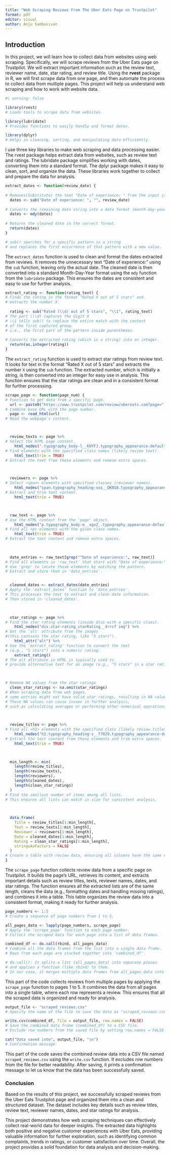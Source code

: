 ```yaml
---
title: "Web Scraping Reviews From The Uber Eats Page on Trustpilot"
format: pdf
editor: visual
author: Anju Sambasivan
---
```


## Introduction

In this project, we will learn how to collect data from websites using web scraping. Specifically, we will scrape reviews from the Uber Eats page on Trustpilot. We will extract important information such as the review text, reviewer name, date, star rating, and review title. Using the **rvest** package in R, we will first scrape data from one page, and then automate the process to collect data from multiple pages. This project will help us understand web scraping and how to work with website data.

```r
#| warning: false

library(rvest)  
# Loads tools to scrape data from websites.

library(lubridate)  
# Provides functions to easily handle and format dates.

library(dplyr)  
# Helps in cleaning, sorting, and manipulating data efficiently.

```

I use three key libraries to make web scraping and data processing easier. The rvest package helps extract data from websites, such as review text and ratings. The lubridate package simplifies working with dates, converting them into a standard format. The dplyr package makes it easy to clean, sort, and organize the data. These libraries work together to collect and prepare the data for analysis.

```r
extract_dates <- function(review_date) {
  
# Removes(Substitute) the text "Date of experience: " from the input string.
  dates <- sub("Date of experience: ", "", review_date)
  
# Converts the remaining date string into a date format (month-day-year).
  dates <- mdy(dates)
  
# Returns the cleaned date in the correct format.
  return(dates)
}

# sub() searches for a specific pattern in a string
# and replaces the first occurrence of that pattern with a new value.
```

The `extract_dates` function is used to clean and format the dates extracted from reviews. It removes the unnecessary text "Date of experience: " using the `sub` function, leaving only the actual date. The cleaned date is then converted into a standard Month-Day-Year format using the `mdy` function from the `lubridate` package. This ensures the dates are consistent and easy to use for further analysis.

```r
extract_rating <- function(rating_text) {
# Finds the rating in the format "Rated X out of 5 stars" and 
# extracts the number X.
  
  rating <- sub("Rated (\\d) out of 5 stars", "\\1", rating_text)
# The part (\\d) captures the digit X
# \\1 tells sub() to replace the entire match with the content
# of the first captured group.
# i.e., the first part of the pattern inside parentheses.
  
# Converts the extracted rating (which is a string) into an integer.
  return(as.integer(rating))
}

```

The `extract_rating` function is used to extract star ratings from review text. It looks for text in the format "Rated X out of 5 stars" and extracts the number `X` using the `sub` function. The extracted number, which is initially a string, is then converted into an integer for easy use in analysis. This function ensures that the star ratings are clean and in a consistent format for further processing.

```r
scrape_page <- function(page_num) {
# Function to get data from a specific page.
  url <- paste0("https://www.trustpilot.com/review/ubereats.com?page=", page_num)
# Combine base URL with the page number.
  page <- read_html(url)
# Read the webpage's content.



  review_texts <- page %>% 
# Select the HTML page content.
    html_nodes(".typography_body-l__KUYFJ.typography_appearance-default__AAY17.typography_color-black__5LYEn") %>% 
# Find elements with the specified class names (likely review text).
    html_text(trim = TRUE)
# Extract the text from those elements and remove extra spaces.



  reviewers <- page %>%
# Select <span> elements with specified classes (reviewer names).
    html_nodes("span.typography_heading-xxs__QKBS8.typography_appearance-default__AAY17") %>%
# Extract and trim text content.
    html_text(trim = TRUE)



  raw_text <- page %>%
# Use the HTML content from the 'page' object.
    html_nodes("p.typography_body-m__xgxZ_.typography_appearance-default__AAY17") %>%
# Find all <p> elements with the given class names.
    html_text(trim = TRUE)
# Extract the text content and remove extra spaces.

  
  
  date_entries <- raw_text[grep("^Date of experience:", raw_text)]
# Find all elements in 'raw_text' that start with "Date of experience:".
# Use 'grep' to locate these elements by matching the pattern.
# Extract and store them in 'date_entries'.


  cleaned_dates <- extract_dates(date_entries)
# Apply the 'extract_dates' function to 'date_entries'.
# This processes the text to extract and clean date information.
# Then stored in 'cleaned_dates'.


  
  star_ratings <- page %>%
# Find the star rating elements (inside divs with a specific class).
    html_nodes("div.star-rating_starRating__4rrcf img") %>%
# Get the 'alt' attribute from the images
#(this contains the star rating, like "5 stars").
    html_attr("alt") %>%
# Use the 'extract_rating' function to convert the text 
# (e.g., "5 stars") into a numeric rating.
    extract_rating()
# The alt attribute in HTML is typically used to 
# provide alternative text for an image (e.g., "5 stars" in a star rating image).


  
# Remove NA values from the star ratings
  clean_star_ratings <- na.omit(star_ratings)
# When scraping data from web pages, 
# some entries might not have valid star ratings, resulting in NA values.
# These NA values can cause issues in further analysis,
# such as calculating averages or performing other numerical operations.


  
  review_titles <- page %>%
# Find all <h2> elements with the specified class (likely review titles).
    html_nodes("h2.typography_heading-s__f7029.typography_appearance-default__AAY17") %>%
# Extract the text content from those elements and trim extra spaces.
    html_text(trim = TRUE)

  

  min_length <- min(
    length(review_titles), 
    length(review_texts), 
    length(reviewers), 
    length(cleaned_dates), 
    length(clean_star_ratings)
  )
# Find the smallest number of items among all lists.
# This ensures all lists can match in size for consistent analysis.


  
  data.frame(
    Title = review_titles[1:min_length],
    Text = review_texts[1:min_length],
    Reviewer = reviewers[1:min_length],
    Date = cleaned_dates[1:min_length],
    Rating = clean_star_ratings[1:min_length],
    stringsAsFactors = FALSE
  )
# Create a table with review data, ensuring all columns have the same number of rows.
}
```

The `scrape_page` function collects review data from a specific page on Trustpilot. It builds the page's URL, retrieves its content, and extracts important details such as review titles, texts, reviewer names, dates, and star ratings. The function ensures all the extracted lists are of the same length, cleans the data (e.g., formatting dates and handling missing ratings), and combines it into a table. This table organizes the review data into a consistent format, making it ready for further analysis.

```r
page_numbers <- 1:5
# Create a sequence of page numbers from 1 to 5.

all_pages_data <- lapply(page_numbers, scrape_page)
# Apply the 'scrape_page' function to each page number.
# Collect the scraped data for each page into a list of data frames.

combined_df <- do.call(rbind, all_pages_data)
# Combine all the data frames from the list into a single data frame.
# Rows from each page are stacked together into 'combined_df'.

# do.call(): It splits a list (all_pages_data) into separate pieces
# and applies a function (like rbind) to them.
# In our case, it merges multiple data frames from all_pages_data into one using rbind.

```

This part of the code collects reviews from multiple pages by applying the `scrape_page` function to pages 1 to 5. It combines the data from all pages into a single table, where each row represents a review. This ensures that all the scraped data is organized and ready for analysis.

```r
output_file <- "scraped_reviews.csv"
# Specify the name of the file to save the data as "scraped_reviews.csv".

write.csv(combined_df, file = output_file, row.names = FALSE)
# Save the combined data frame (combined_df) to a CSV file.
# Exclude row numbers from the saved file by setting row.names = FALSE.

cat("Data saved into", output_file, "\n")
# Confirmation message
```

This part of the code saves the combined review data into a CSV file named `scraped_reviews.csv` using the `write.csv` function. It excludes row numbers from the file for better readability. After saving, it prints a confirmation message to let us know that the data has been successfully saved.

### Conclusion

Based on the results of this project, we successfully scraped reviews from the Uber Eats Trustpilot page and organized them into a clean and structured dataset. The dataset includes key details such as review titles, review text, reviewer names, dates, and star ratings for analysis.

This project demonstrates how web scraping techniques can effectively collect real-world data for deeper insights. The extracted data highlights both positive and negative customer experiences with Uber Eats, providing valuable information for further exploration, such as identifying common complaints, trends in ratings, or customer satisfaction over time. Overall, the project provides a solid foundation for data analysis and decision-making.
